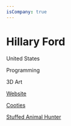 ```yaml
---
isCompany: true
---
```


# Hillary Ford

<Location>

United States

</Location>

<Skills>

Programming

3D Art

</Skills>

<Personal>

[Website](https://afrolionstudios.com/)

</Personal>

<Games>

[Cooties](https://mrford3rd.itch.io/cooties)

[Stuffed Animal Hunter](https://mrford3rd.itch.io/stuffed-animal-hunter)

</Games>
